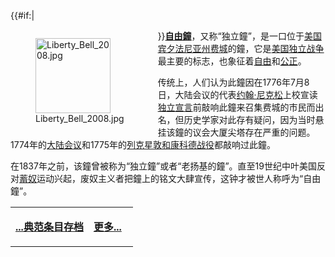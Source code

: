 {{#if:{{{image}}}|<div style="float:left;margin-right:1em">[[Image:Liberty_Bell_2008.jpg|120px]]
</div>}}'''[[自由鐘|自由鐘]]'''，又称“独立鐘”，是一口位于[[美国|美国]][[宾夕法尼亚州|宾夕法尼亚州]][[费城|费城]]的鐘，它是[[美国独立战争|美国独立战争]]最主要的标志，也象征着[[自由|自由]]和[[公正|公正]]。

传统上，人们认为此鐘因在1776年7月8日，大陆会议的代表[[约翰·尼克松|约翰·尼克松]]上校宣读[[独立宣言|独立宣言]]前敲响此鐘来召集费城的市民而出名，但历史学家对此存有疑问，因为当时悬挂该鐘的议会大厦尖塔存在严重的问题。1774年的[[大陆会议|大陆会议]]和1775年的[[列克星敦和康科德战役|列克星敦和康科德战役]]都敲响过此鐘。

在1837年之前，该鐘曾被称为“独立鐘”或者“老扬基的鐘”。直至19世纪中叶美国反对[[蓄奴|蓄奴]]运动兴起，废奴主义者把鐘上的铭文大肆宣传，这钟才被世人称呼为“自由鐘”。

{| class="noprint" width="100%"  border="0" style="padding: 0; margin: 0; background-color:transparent"
|-
|<div style="text-align:left;">'''[[Portal:社会/Featured_article|...典范条目存档]]'''</div>||
 <div style="text-align:right;margin-right:10px;margin-bottom:4px;">
'''[[自由钟|更多...]]'''
 </div >
|}<noinclude>